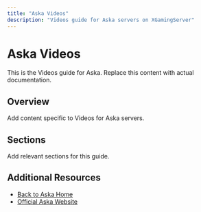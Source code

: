 ```yaml
---
title: "Aska Videos"
description: "Videos guide for Aska servers on XGamingServer"
---
```


# Aska Videos

This is the Videos guide for Aska. Replace this content with actual documentation.

## Overview

Add content specific to Videos for Aska servers.

## Sections

Add relevant sections for this guide.

## Additional Resources

- [Back to Aska Home](./index)
- [Official Aska Website](https://example.com)
